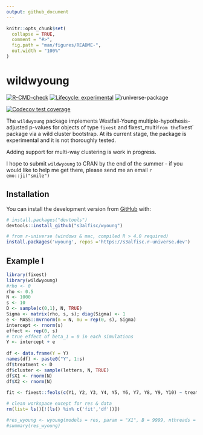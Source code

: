 ```yaml
---
output: github_document
---
```


<!-- README.md is generated from README.Rmd. Please edit that file -->

```r
knitr::opts_chunk$set(
  collapse = TRUE,
  comment = "#>",
  fig.path = "man/figures/README-",
  out.width = "100%"
)
```

# wildwyoung

<!-- badges: start -->
[![R-CMD-check](https://github.com/s3alfisc/wyoung/workflows/R-CMD-check/badge.svg)](https://github.com/s3alfisc/wyoung/actions)
[![Lifecycle: experimental](https://img.shields.io/badge/lifecycle-experimental-orange.svg)](https://lifecycle.r-lib.org/articles/stages.html)
![runiverse-package](https://s3alfisc.r-universe.dev/badges/wildwyoung)

[![Codecov test coverage](https://codecov.io/gh/s3alfisc/wyoung/branch/main/graph/badge.svg)](https://app.codecov.io/gh/s3alfisc/wyoung?branch=main)
<!-- badges: end -->

The `wildwyoung` package implements Westfall-Young multiple-hypothesis-adjusted p-values for objects of type `fixest` and fixest_multi` from the `fixest` package via a wild cluster bootstrap. At its current stage, the package is experimental and it is not thoroughly tested.

Adding support for multi-way clustering is work in progress.

I hope to submit `wildwyoung` to CRAN by the end of the summer - if you would like to help me get there, please send me an email `r emo::ji("smile")` 

## Installation

You can install the development version from [GitHub](https://github.com/) with:

``` r
# install.packages("devtools")
devtools::install_github("s3alfisc/wyoung")

# from r-universe (windows & mac, compiled R > 4.0 required)
install.packages('wyoung', repos ='https://s3alfisc.r-universe.dev')
```

## Example I

<!-- As you can see in the example, there seems to be a bug in `wyoung()` for the pairs bootstrap. -->

```r
library(fixest)
library(wildwyoung)
#rho <- 0
rho <- 0.5
N <- 1000
s <- 10
D <- sample(c(0,1), N, TRUE)
Sigma <- matrix(rho, s, s); diag(Sigma) <- 1
e <- MASS::mvrnorm(n = N, mu = rep(0, s), Sigma)
intercept <- rnorm(s)
effect <- rep(0, s)
# true effect of beta_1 = 0 in each simulations
Y <- intercept + e 
  
df <- data.frame(Y = Y)
names(df) <- paste0("Y", 1:s)
df$treatment <- D
df$cluster <- sample(letters, N, TRUE)
df$X1 <- rnorm(N)
df$X2 <- rnorm(N)
  
fit <- fixest::feols(c(Y1, Y2, Y3, Y4, Y5, Y6, Y7, Y8, Y9, Y10) ~ treatment, data = df)

# clean workspace except for res & data
rm(list= ls()[!(ls() %in% c('fit','df'))])

#res_wyoung <- wyoung(models = res, param = "X1", B = 9999, nthreads = 2)
#summary(res_wyoung)


```
